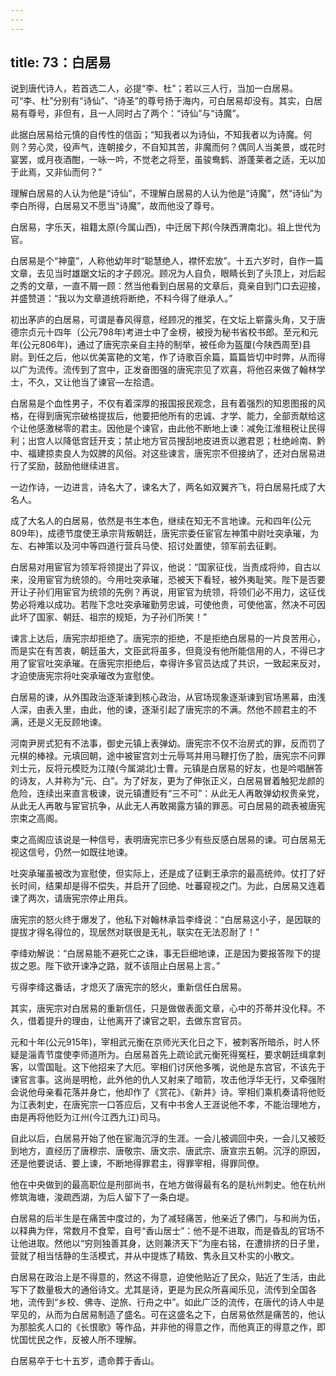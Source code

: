 ```yaml
---
---
---
```

title: 73：白居易
---



说到唐代诗人，若首选二人，必提“李、杜”；若以三人行，当加一白居易。可“李、杜”分别有“诗仙”、“诗圣”的尊号扬于海内，可白居易却没有。其实，白居易有尊号，非但有，且一人同时占了两个：“诗仙”与“诗魔”。

此据白居易给元慎的自传性的信函；“知我者以为诗仙，不知我者以为诗魔。何则？劳心灵，役声气，连朝接夕，不自知其苦，非魔而何？偶同人当美景，或花时宴罢，或月夜酒酣，一咏一吟，不觉老之将至，虽骏鸯鹤、游蓬莱者之适，无以加于此焉，又非仙而何？”

理解白居易的人认为他是“诗仙”，不理解白居易的人认为他是“诗魔”，然“诗仙”为李白所得，白居易又不愿当“诗魔”，故而他没了尊号。

白居易，字乐天，祖籍太原(今属山西)，中迁居下邦(今陕西渭南北)。祖上世代为官。

白居易是个“神童”，人称他幼年时“聪慧绝人，襟怀宏放”。十五六岁时，自作一篇文章，去见当时雄踞文坛的才子顾况。顾况为人自负，眼睛长到了头顶上，对后起之秀的文章，一直不屑一顾：然当他看到白居易的文章后，竟亲自到门口去迎接，并盛赞道：“我以为文章道统将断绝，不料今得了继承人。”

初出茅庐的白居易，可谓是春风得意，经顾况的推奖，在文坛上崭露头角，又于唐德宗贞元十四年〔公元798年)考进士中了金榜，被授为秘书省校书郎。至元和元年(公元806年)，通过了唐宪宗亲自主持的制举，被任命为盔厘(今陕西周至)县尉。到任之后，他以优美富艳的文笔，作了诗歌百余篇，篇篇皆切中时弊，从而得以广为流传。流传到了宫中，正发奋图强的唐宪宗见了欢喜，将他召来做了翰林学士，不久，又让他当了谏官—左拾遗。

白居易是个血性男子，不仅有着深厚的报国报民观念，且有着强烈的知恩图报的风格，在得到唐宪宗破格提拔后，他要把他所有的忠诚、才学、能力，全部贡献给这个让他感激梯零的君主。因他是个谏官，由此他不断地上谏：减免江淮租税让民得利；出宫人以降低宫廷开支；禁止地方官员搜刮地皮进贡以邀君恩；杜绝岭南、黔中、福建掠卖良人为奴脾的风俗。对这些谏言，唐宪宗不但接纳了，还对白居易进行了奖励，鼓励他继续进言。

一边作诗，一边进言，诗名大了，谏名大了，两名如双翼齐飞，将白居易托成了大名人。

成了大名人的白居易，依然是书生本色，继续在知无不言地谏。元和四年(公元809年)，成德节度使王承宗背叛朝廷，唐宪宗委任宦官左神策中尉吐突承璀，为左、右神策以及河中等四道行营兵马使、招讨处置使，领军前去征剿。

白居易对用宦官为领军将领提出了异议，他说：“国家征伐，当责成将帅，自古以来，没用宦官为统领的。今用吐突承璀，恐被天下看轻，被外夷耻笑。陛下是否要开让子孙们用宦官为统领的先例？再说，用宦官为统领，将领们必不用力，这征伐势必将难以成功。若陛下念吐突承璀勤劳忠诚，可使他贵，可使他富，然决不可因此坏了国家、朝廷、祖宗的规矩，为子孙们所笑！”

谏言上达后，唐宪宗却拒绝了。唐宪宗的拒绝，不是拒绝白居易的一片良苦用心，而是实在有苦衷，朝廷虽大，文臣武将虽多，但竟没有他所能信用的人，不得已才用了宦官吐突承璀。在唐宪宗拒绝后，幸得许多官员达成了共识，一致起来反对，才迫使唐宪宗将吐突承璀改为宣慰使。

白居易的谏，从外围政治逐渐谏到核心政治，从官场现象逐渐谏到官场黑幕，由浅人深，由表入里，由此，他的谏，逐渐引起了唐宪宗的不满。然他不顾君主的不满，还是义无反顾地谏。

河南尹房式犯有不法事，御史元镇上表弹幼。唐宪宗不仅不治房式的罪，反而罚了元棋的棒禄。元填回朝，途中被宦宫刘士元辱骂并用马鞭打伤了脸，唐宪宗不问罪刘士元，反将元模贬为江陵(今属湖北)士曹。元镇是白居易的好友，也是吟唱酬答的诗友，人并称为“元、白”。为了好友，更为了伸张正义，白居易冒着触犯龙颜的危险，连续出来直言极谏，说元镇遭贬有“三不可”：从此无人再敢弹幼权贵亲党，从此无人再敢与宦官抗争，从此无人再敢揭露方镇的罪恶。可白居易的疏表被唐宪宗束之高阁。

束之高阁应该说是一种信号，表明唐宪宗已多少有些反感白居易的谏。可白居易无视这信号，仍然一如既往地谏。

吐突承璀虽被改为宣慰使，但实际上，还是成了征剿王承宗的最高统帅。仗打了好长时间，结果却是得不偿失，并启开了回绝、吐蕃窥视之门。为此，白居易又连着谏了两次，请唐宪宗停止用兵。

唐宪宗的怒火终于爆发了，他私下对翰林承旨李绛说：“白居易这小子，是因联的提拔才得名得位的，现居然对联很是无礼，联实在无法忍耐了！”

李绛劝解说：“白居易能不避死亡之诛，事无巨细地谏，正是因为要报答陛下的提拔之恩。陛下欲开谏净之路，就不该阻止白居易上言。”

亏得李绛这番话，才熄灭了唐宪宗的怒火，重新信任白居易。

其实，唐宪宗对白居易的重新信任，只是做做表面文章，心中的芥蒂并没化释。不久，借着提升的理由，让他离开了谏官之职，去做东宫官员。

元和十年(公元915年)，宰相武元衡在京师光天化日之下，被刺客所暗杀，时人怀疑是淄青节度使李师道所为。白居易首先上疏论武元衡死得冤枉，要求朝廷缉拿刺客，以雪国耻。这下他招来了大厄。宰相们讨厌他多嘴，说他是东宫官，不该先于谏官言事。这尚是明枪，此外他的仇人又射来了暗箭，攻击他浮华无行，又牵强附会说他母亲看花落并身亡，他却作了《赏花》、《新井》诗。宰相们乘机奏请将他贬为江表刺史，在唐宪宗一口答应后，又有中书舍人王涯说他不孝，不能治理地方，由是再将他贬为江州(今江西九江)司马。

自此以后，白居易开始了他在宦海沉浮的生涯。一会儿被调回中央，一会儿又被贬到地方，直经历了唐穆宗、唐敬宗、唐文宗、唐武宗、唐宣宗五朝。沉浮的原因，还是他要说话、要上谏，不断地得罪君主，得罪宰相，得罪同僚。

他在中央做到的最高职位是刑部尚书，在地方做得最有名的是杭州刺史。他在杭州修筑海塘，浚疏西湖，为后人留下了一条白堤。

白居易的后半生是在痛苦中度过的，为了减轻痛苦，他亲近了佛门，与和尚为伍，以释典为伴，常数月不食荤，自号“香山居士”：他不是不进取，而是昏乱的官场不让他进取。然他以“穷则独善其身，达则兼济天下”为座右铭，在遭排挤的日子里，营就了相当恬静的生活模式，并从中提炼了精致、隽永且又朴实的小散文。

白居易在政治上是不得意的，然这不得意，迫使他贴近了民众，贴近了生活，由此写下了数量极大的通俗诗文。尤其是诗，更是为民众所喜闻乐见，流传到全国各地，流传到“乡校、佛寺、逆旅、行舟之中”。如此广泛的流传，在唐代的诗人中是罕见的，从而为白居易制造了盛名。可在这盛名之下，白居易依然是痛苦的，他认为那脍炙人口的《长恨歌》等作品，并非他的得意之作，而他真正的得意之作，即忧国忧民之作，反被人所不理解。

白居易卒于七十五岁，遗命葬于香山。